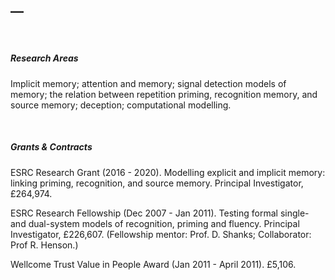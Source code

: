 ---
---

<link rel="stylesheet" href="styles.css" type="text/css">

<br>

##### Research Areas

Implicit memory; attention and memory; signal detection models of memory; the relation between repetition priming, recognition memory, and source memory; deception; computational modelling.


<br>

##### Grants & Contracts

ESRC Research Grant (2016 - 2020). Modelling explicit and implicit memory: linking priming, recognition, and source memory. Principal Investigator, £264,974.

ESRC Research Fellowship (Dec 2007 - Jan 2011). Testing formal single- and dual-system models of recognition, priming and fluency. Principal Investigator, £226,607. (Fellowship mentor: Prof. D. Shanks; Collaborator: Prof R. Henson.)

Wellcome Trust Value in People Award (Jan 2011 - April 2011). £5,106.
